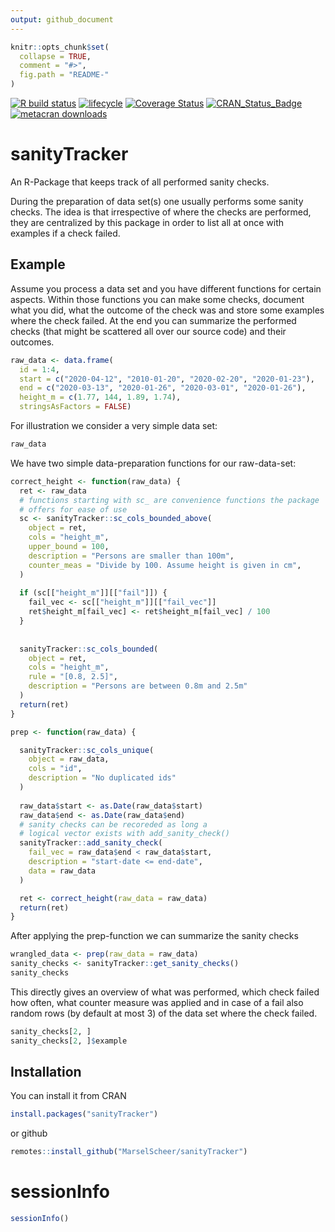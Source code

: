```yaml
---
output: github_document
---
```


<!-- README.md is generated from README.Rmd. Please edit that file -->

```r
knitr::opts_chunk$set(
  collapse = TRUE,
  comment = "#>",
  fig.path = "README-"
)
```


[![R build status](https://github.com/MarselScheer/sanityTracker/workflows/R-CMD-check/badge.svg)](https://github.com/MarselScheer/Rpkgtemplate/actions)
[![lifecycle](https://img.shields.io/badge/lifecycle-experimental-orange.svg)](https://lifecycle.r-lib.org/articles/stages.html)
[![Coverage Status](https://img.shields.io/codecov/c/github/MarselScheer/sanityTracker/develop.svg)](https://codecov.io/github/MarselScheer/sanityTracker?branch=develop)
[![CRAN_Status_Badge](https://www.r-pkg.org/badges/version/sanityTracker)](https://cran.r-project.org/package=sanityTracker)
[![metacran downloads](https://cranlogs.r-pkg.org/badges/sanityTracker)](https://cran.r-project.org/package=sanityTracker)


# sanityTracker

An R-Package that keeps track of all performed sanity checks.

During the preparation of data set(s) one usually performs
some sanity checks. The idea is that irrespective of where the 
checks are performed, they are centralized by this package in order
to list all at once with examples if a check failed.
    
## Example 

Assume you process a data set and you have different functions for certain
aspects. Within those functions you can make some checks, document
what you did, what the outcome of the check was and store some examples
where the check failed. At the end you can summarize 
the performed checks (that might be scattered all over our source code) 
and their outcomes.

```r
raw_data <- data.frame(
  id = 1:4, 
  start = c("2020-04-12", "2010-01-20", "2020-02-20", "2020-01-23"),
  end = c("2020-03-13", "2020-01-26", "2020-03-01", "2020-01-26"),
  height_m = c(1.77, 144, 1.89, 1.74),
  stringsAsFactors = FALSE)
```

For illustration we consider a very simple data set:
```r
raw_data
```

We have two simple data-preparation functions for our raw-data-set:
```r
correct_height <- function(raw_data) {
  ret <- raw_data
  # functions starting with sc_ are convenience functions the package
  # offers for ease of use
  sc <- sanityTracker::sc_cols_bounded_above(
    object = ret,
    cols = "height_m",
    upper_bound = 100,
    description = "Persons are smaller than 100m",
    counter_meas = "Divide by 100. Assume height is given in cm",
  )
  
  if (sc[["height_m"]][["fail"]]) {
    fail_vec <- sc[["height_m"]][["fail_vec"]]
    ret$height_m[fail_vec] <- ret$height_m[fail_vec] / 100
  }
  
  
  sanityTracker::sc_cols_bounded(
    object = ret, 
    cols = "height_m",
    rule = "[0.8, 2.5]",
    description = "Persons are between 0.8m and 2.5m"
  )  
  return(ret)
}

prep <- function(raw_data) {

  sanityTracker::sc_cols_unique(
    object = raw_data,
    cols = "id",
    description = "No duplicated ids"
  )
  
  raw_data$start <- as.Date(raw_data$start)
  raw_data$end <- as.Date(raw_data$end)
  # sanity checks can be recoreded as long a
  # logical vector exists with add_sanity_check()
  sanityTracker::add_sanity_check(
    fail_vec = raw_data$end < raw_data$start,
    description = "start-date <= end-date",
    data = raw_data
  )

  ret <- correct_height(raw_data = raw_data)  
  return(ret)
}
```

After applying the prep-function we can summarize the sanity checks
```r
wrangled_data <- prep(raw_data = raw_data)
sanity_checks <- sanityTracker::get_sanity_checks()
sanity_checks
```

This directly gives an overview of what was performed, which check failed how often,
what counter measure was applied and in case of a fail also random rows (by default at most 3)
of the data set where the check failed.

```r
sanity_checks[2, ]
sanity_checks[2, ]$example
```

## Installation

You can install it from CRAN

```r
install.packages("sanityTracker")
```

or github

```r
remotes::install_github("MarselScheer/sanityTracker")
```

# sessionInfo

```r
sessionInfo()
```
